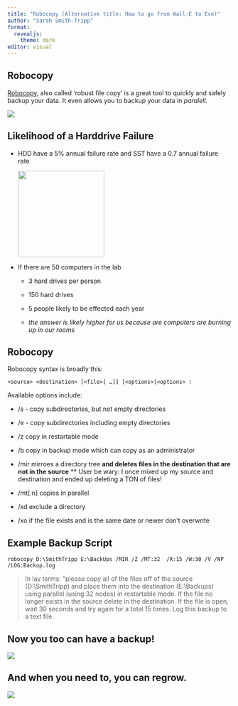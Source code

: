 ```yaml
---
title: "Robocopy (Alternative title: How to go from Wall-E to Eve)"
author: "Sarah Smith-Tripp"
format:
  revealjs: 
    theme: dark
editor: visual
---
```


## Robocopy

[Robocopy](https://learn.microsoft.com/en-us/windows-server/administration/windows-commands/robocopy), also called 'robust file copy' is a great tool to quickly and safely backup your data. It even allows you to backup your data in *paralell.*

![](images/paste-86E17E5C.png)

## Likelihood of a Harddrive Failure

-   HDD have a 5% annual failure rate and SST have a 0.7 annual failure rate

    ![](images/paste-AF57167A.png){width="194"}

-   If there are 50 computers in the lab

    -   3 hard drives per person

    -   150 hard drives

    -   5 people likely to be effected each year

    -   *the answer is likely higher for us because are computers are burning up in our rooms*

## Robocopy

Robocopy syntax is broadly this:

`<source> <destination> [<file>[ …]] [<options>]<options> :`

Available options include:

-   /s - copy subdirectories, but not empty directories

-   /e - copy subdirectories including empty directories

-   /z copy in restartable mode

-   /b copy in backup mode which can copy as an administrator

-   /mir mirroes a directory tree **and deletes files in the destination that are not in the source** \*\* User be wary: I once mixed up my source and destination and ended up deleting a TON of files!

-   /mt\[:n\] copies in parallel

-   /xd exclude a directory

-   /xo if the file exists and is the same date or newer don't overwrite

## Example Backup Script

`robocopy D:\SmithTripp E:\BackUps /MIR /Z /MT:32  /R:15 /W:30 /V /NP /LOG:Backup.log`

> In lay terms: "please copy all of the files off of the source (D:\\SmithTripp) and place them into the destination (E:\\Backups) using parallel (using 32 nodes) in restartable mode. If the file no longer exists in the source delete in the destination. If the file is open, wait 30 seconds and try again for a total 15 times. Log this backup to a text file.

## Now you too can have a backup! 

![](images/paste-9E1262DF.png)

## And when you need to, you can regrow.

![](images/paste-4F5F1EDC.png)
